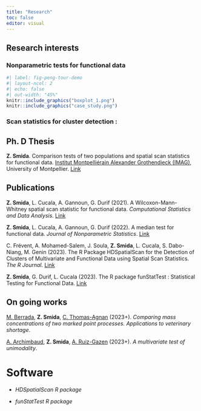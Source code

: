 ```yaml
---
title: "Research"
toc: false
editor: visual
---
```


## Research interests 

### Nonparametric tests for functional data

```r
#| label: fig-peng-tour-demo
#| layout-ncol: 2
#| echo: false
#| out-width: "45%"
knitr::include_graphics("boxplot_1.png")
knitr::include_graphics("case_study.png")
```
 
 
 
### Scan statistics for cluster detection : 




## Ph. D Thesis
**Z. Smida**. Comparison tests of two populations and spatial scan statistics for functional data. [Institut Montpelliérain Alexander Grothendieck (IMAG)](https://imag.umontpellier.fr/#:~:text=L'Institut%20Montpelli%C3%A9rain%20Alexander%20Grothendieck,de%20l'Universit%C3%A9%20de%20Montpellier.), University of Montpellier. [Link](https://theses.hal.science/tel-04604008)



## Publications

**Z. Smida**, L. Cucala, A. Gannoun, G. Durif (2021). A Wilcoxon-Mann-Whitney spatial scan statistic for functional data. *Computational Statistics and Data Analysis*. [Link](https://www.sciencedirect.com/science/article/abs/pii/S0167947321002127?via%3Dihub)

**Z. Smida**, L. Cucala, A. Gannoun, G. Durif (2022). A median test for functional data. *Journal of Nonparametric Statistics*. [Link](https://www.tandfonline.com/doi/full/10.1080/10485252.2022.2064997)

C. Frévent, A. Mohamed-Salem, J. Soula, **Z. Smida**, L. Cucala, S. Dabo-Niang, M. Genin (2023). The R Package HDSpatialScan for the Detection of Clusters of Multivariate and Functional Data using Spatial Scan Statistics. *The R Journal*. [Link](https://www.researchgate.net/publication/366849808_The_R_Package_HDSpatialScan_for_the_Detection_of_Clusters_of_Multivariate_and_Functional_Data_using_Spatial_Scan_Statistics)

**Z. Smida**, G. Durif, L. Cucala (2023). The R package funStatTest : Statistical Testing for Functional Data. [Link](https://cloud.r-project.org/web/packages/funStatTest/index.html)

## On going works

[M. Berrada](https://www.researchgate.net/profile/Mehdi-Berrada), **Z. Smida**, [C. Thomas-Agnan](https://www.tse-fr.eu/fr/people/christine-thomas-agnan) (2023+). *Comparing mass concentrations of two marked point processes. Applications to veterinary shortage*.

[A. Archimbaud](https://aurore-archimbaud.netlify.app/about/), **Z. Smida**, [A. Ruiz-Gazen](https://www.tse-fr.eu/fr/people/anne-ruiz-gazen) (2023+). *A multivariate test of unimodality*.

# Software 

-   *HDSpatialScan R package*

-   *funStatTest R package*
